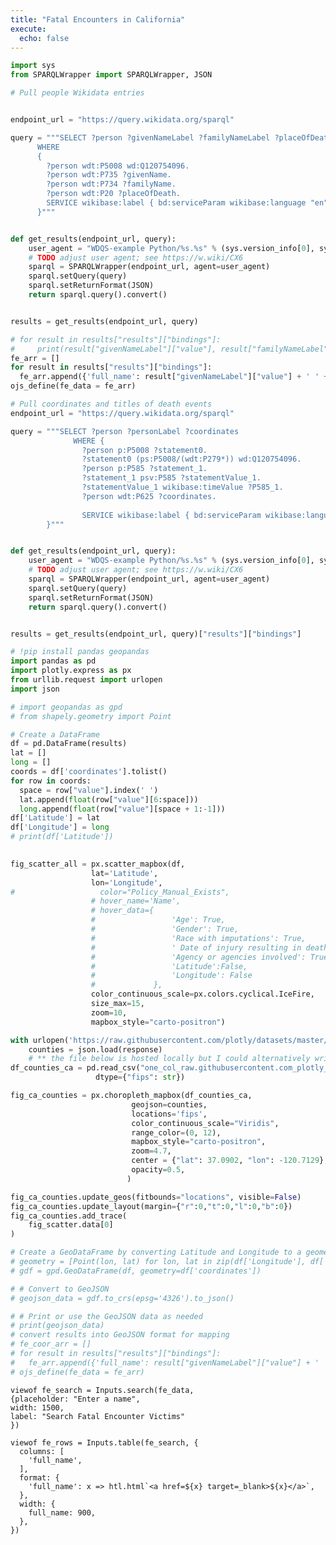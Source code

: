 ```yaml
---
title: "Fatal Encounters in California"
execute:
  echo: false
---
```


```python
import sys
from SPARQLWrapper import SPARQLWrapper, JSON 
```

```python
# Pull people Wikidata entries 


endpoint_url = "https://query.wikidata.org/sparql"

query = """SELECT ?person ?givenNameLabel ?familyNameLabel ?placeOfDeathLabel  
      WHERE
      {
        ?person wdt:P5008 wd:Q120754096.
        ?person wdt:P735 ?givenName.
        ?person wdt:P734 ?familyName.
        ?person wdt:P20 ?placeOfDeath.
        SERVICE wikibase:label { bd:serviceParam wikibase:language "en". }
      }"""


def get_results(endpoint_url, query):
    user_agent = "WDQS-example Python/%s.%s" % (sys.version_info[0], sys.version_info[1])
    # TODO adjust user agent; see https://w.wiki/CX6
    sparql = SPARQLWrapper(endpoint_url, agent=user_agent)
    sparql.setQuery(query)
    sparql.setReturnFormat(JSON)
    return sparql.query().convert()


results = get_results(endpoint_url, query)

# for result in results["results"]["bindings"]:
#     print(result["givenNameLabel"]["value"], result["familyNameLabel"]["value"])  # print names of victims
fe_arr = []
for result in results["results"]["bindings"]:
  fe_arr.append({'full_name': result["givenNameLabel"]["value"] + ' ' + result["familyNameLabel"]["value"]})
ojs_define(fe_data = fe_arr)
```

```python
# Pull coordinates and titles of death events
endpoint_url = "https://query.wikidata.org/sparql"

query = """SELECT ?person ?personLabel ?coordinates
              WHERE {
                ?person p:P5008 ?statement0.
                ?statement0 (ps:P5008/(wdt:P279*)) wd:Q120754096.
                ?person p:P585 ?statement_1.
                ?statement_1 psv:P585 ?statementValue_1.
                ?statementValue_1 wikibase:timeValue ?P585_1.
                ?person wdt:P625 ?coordinates.
                
                SERVICE wikibase:label { bd:serviceParam wikibase:language "en". }
        }"""


def get_results(endpoint_url, query):
    user_agent = "WDQS-example Python/%s.%s" % (sys.version_info[0], sys.version_info[1])
    # TODO adjust user agent; see https://w.wiki/CX6
    sparql = SPARQLWrapper(endpoint_url, agent=user_agent)
    sparql.setQuery(query)
    sparql.setReturnFormat(JSON)
    return sparql.query().convert()


results = get_results(endpoint_url, query)["results"]["bindings"]
```

```python
# !pip install pandas geopandas
import pandas as pd
import plotly.express as px
from urllib.request import urlopen
import json

# import geopandas as gpd
# from shapely.geometry import Point

# Create a DataFrame 
df = pd.DataFrame(results)
lat = []
long = []
coords = df['coordinates'].tolist()
for row in coords:
  space = row["value"].index(' ')
  lat.append(float(row["value"][6:space]))
  long.append(float(row["value"][space + 1:-1]))
df['Latitude'] = lat
df['Longitude'] = long
# print(df['Latitude'])
  

fig_scatter_all = px.scatter_mapbox(df, 
                  lat='Latitude',
                  lon='Longitude',
#                   color="Policy_Manual_Exists", 
                  # hover_name='Name',
                  # hover_data={ 
                  #                 'Age': True, 
                  #                 'Gender': True, 
                  #                 'Race with imputations': True, 
                  #                 ' Date of injury resulting in death (month/day/year)': True, 
                  #                 'Agency or agencies involved': True,
                  #                 'Latitude':False,
                  #                 'Longitude': False
                  #             },
                  color_continuous_scale=px.colors.cyclical.IceFire, 
                  size_max=15, 
                  zoom=10,
                  mapbox_style="carto-positron")

with urlopen('https://raw.githubusercontent.com/plotly/datasets/master/geojson-counties-fips.json') as response:
    counties = json.load(response)
    # ** the file below is hosted locally but I could alternatively write code that removes all the non-CA fip codes from the DF 
df_counties_ca = pd.read_csv("one_col_raw.githubusercontent.com_plotly_datasets_master_fips-unemp-16.csv",  
                   dtype={"fips": str})

fig_ca_counties = px.choropleth_mapbox(df_counties_ca, 
                           geojson=counties, 
                           locations='fips',
                           color_continuous_scale="Viridis",
                           range_color=(0, 12),
                           mapbox_style="carto-positron",
                           zoom=4.7, 
                           center = {"lat": 37.0902, "lon": -120.7129},
                           opacity=0.5,
                          )

fig_ca_counties.update_geos(fitbounds="locations", visible=False)
fig_ca_counties.update_layout(margin={"r":0,"t":0,"l":0,"b":0})
fig_ca_counties.add_trace(
    fig_scatter.data[0]
)

# Create a GeoDataFrame by converting Latitude and Longitude to a geometry column
# geometry = [Point(lon, lat) for lon, lat in zip(df['Longitude'], df['Latitude'])]
# gdf = gpd.GeoDataFrame(df, geometry=df['coordinates'])

# # Convert to GeoJSON
# geojson_data = gdf.to_crs(epsg='4326').to_json()

# # Print or use the GeoJSON data as needed
# print(geojson_data) 
# convert results into GeoJSON format for mapping 
# fe_coor_arr = []
# for result in results["results"]["bindings"]:
#   fe_arr.append({'full_name': result["givenNameLabel"]["value"] + ' ' + result["familyNameLabel"]["value"]})
# ojs_define(fe_data = fe_arr)
```

```ojs
viewof fe_search = Inputs.search(fe_data, 
{placeholder: "Enter a name", 
width: 1500,
label: "Search Fatal Encounter Victims"
})

viewof fe_rows = Inputs.table(fe_search, {
  columns: [
    'full_name',
  ],
  format: {
    'full_name': x => htl.html`<a href=${x} target=_blank>${x}</a>`,
  },
  width: {
    full_name: 900,
  },
})
```

